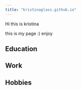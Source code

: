```yaml
---
title: "kristinaglass.github.io"
---
```


Hi this is kristina

this is my page :) enjoy

## Education

## Work

## Hobbies

